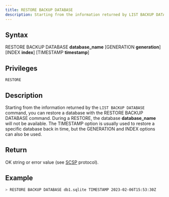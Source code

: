 ```yaml
---
title: RESTORE BACKUP DATABASE
description: Starting from the information returned by LIST BACKUP DATABASE, you can restore a database with the RESTORE BACKUP DATABASE command.
---
```


## Syntax

RESTORE BACKUP DATABASE **database_name** [GENERATION **generation**] [INDEX **index**] [TIMESTAMP **timestamp**]

## Privileges

```
RESTORE
```

## Description

Starting from the information returned by the `LIST BACKUP DATABASE` command, you can restore a database with the RESTORE BACKUP DATABASE command. During a RESTORE, the database **database_name** will not be available. The TIMESTAMP option is usually used to restore a specific database back in time, but the GENERATION and INDEX options can also be used.

## Return

OK string or error value (see [SCSP](https://github.com/sqlitecloud/sdk/blob/master/PROTOCOL.md) protocol).

## Example

```bash
> RESTORE BACKUP DATABASE db1.sqlite TIMESTAMP 2023-02-06T15:53:30Z
```
